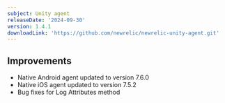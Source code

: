 ```yaml
---
subject: Unity agent
releaseDate: '2024-09-30'
version: 1.4.1
downloadLink: 'https://github.com/newrelic/newrelic-unity-agent.git'
---
```



## Improvements

- Native Android agent updated to version 7.6.0
- Native iOS agent updated to version 7.5.2
- Bug fixes for Log Attributes method
